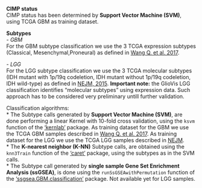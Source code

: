 **CIMP status**    
CIMP status has been determined  by **Support Vector Machine (SVM)**, using TCGA GBM as training dataset.    

**Subtypes**   
*- GBM*   
For the GBM subtype classification we use the 3 TCGA expression subtypes (Classical, Mesenchymal,Proneural) as defined in [Wang Q. et al. 2017](https://www.ncbi.nlm.nih.gov/pubmed/28697342).   
   
*- LGG*  
For the LGG subtype classification we use the 3 TCGA molecular subtypes (IDH mutant with 1p/19q codeletion, IDH mutant without 1p/19q codeletion, IDH wild-type) as defined in [NEJM, 2015](http://www.ncbi.nlm.nih.gov/pubmed/26061751). **Important note:** the GlioVis LGG classification identifies "molecular subtypes" using expression data. Such approach has to be considered very preliminary untill further validation.        
   
Classification algorithms:      
* The Subtype calls generated by **Support Vector Machine (SVM)**, are done performing a linear Kernel with 10-fold cross validation, using the `ksvm` function of the [‘kernlab’](http://cran.r-project.org/web/packages/kernlab/kernlab.pdf) package. As training dataset for the GBM we use the TCGA GBM samples described in [Wang Q. et al. 2017](https://www.ncbi.nlm.nih.gov/pubmed/28697342). As training dataset for the LGG we use the TCGA LGG samples described in [NEJM](http://www.ncbi.nlm.nih.gov/pubmed/26061751).         
* The **K-nearest neighbor (K-NN)** Subtype calls, are obtained using the `knn3Train` function of the [‘caret’](http://cran.r-project.org/web/packages/caret/caret.pdf) package, using the subtypes as in the SVM calls.  
* The Subtype call generated  by **single sample Gene Set Enrichment Analysis (ssGSEA)**, is done using the `runSsGSEAwithPermutation` function of the [‘ssgsea.GBM.classification’](https://www.ncbi.nlm.nih.gov/pubmed/28697342) package. Not available yet for LGG samples.

